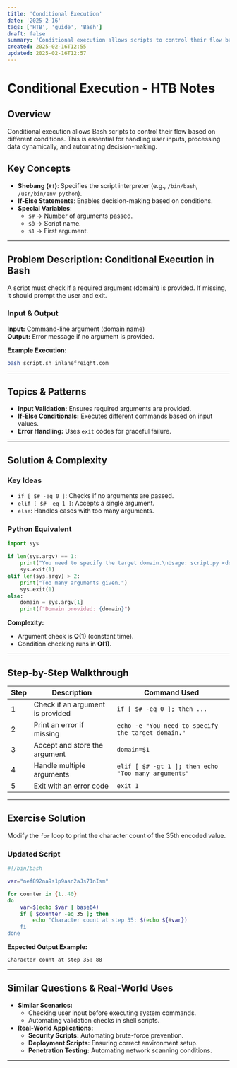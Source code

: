 ```yaml
---
title: 'Conditional Execution'
date: '2025-2-16'
tags: ['HTB', 'guide', 'Bash']
draft: false
summary: 'Conditional execution allows scripts to control their flow based on different conditions'
created: 2025-02-16T12:55
updated: 2025-02-16T12:57
---
```


# Conditional Execution - HTB Notes

## Overview

Conditional execution allows Bash scripts to control their flow based on different conditions. This is essential for handling user inputs, processing data dynamically, and automating decision-making.

## Key Concepts

- **Shebang (`#!`)**: Specifies the script interpreter (e.g., `/bin/bash`, `/usr/bin/env python`).
- **If-Else Statements**: Enables decision-making based on conditions.
- **Special Variables**:
  - `$#` → Number of arguments passed.
  - `$0` → Script name.
  - `$1` → First argument.

---

## Problem Description: Conditional Execution in Bash

A script must check if a required argument (domain) is provided. If missing, it should prompt the user and exit.

### **Input & Output**

**Input:** Command-line argument (domain name)  
**Output:** Error message if no argument is provided.

**Example Execution:**

```bash
bash script.sh inlanefreight.com
```

---

## Topics & Patterns

- **Input Validation:** Ensures required arguments are provided.
- **If-Else Conditionals:** Executes different commands based on input values.
- **Error Handling:** Uses `exit` codes for graceful failure.

---

## Solution & Complexity

### **Key Ideas**

- `if [ $# -eq 0 ]`: Checks if no arguments are passed.
- `elif [ $# -eq 1 ]`: Accepts a single argument.
- `else`: Handles cases with too many arguments.

### **Python Equivalent**

```python
import sys

if len(sys.argv) == 1:
    print("You need to specify the target domain.\nUsage: script.py <domain>")
    sys.exit(1)
elif len(sys.argv) > 2:
    print("Too many arguments given.")
    sys.exit(1)
else:
    domain = sys.argv[1]
    print(f"Domain provided: {domain}")
```

**Complexity:**

- Argument check is **O(1)** (constant time).
- Condition checking runs in **O(1)**.

---

## Step-by-Step Walkthrough

| Step | Description                      | Command Used                                        |
| ---- | -------------------------------- | --------------------------------------------------- |
| 1    | Check if an argument is provided | `if [ $# -eq 0 ]; then ...`                         |
| 2    | Print an error if missing        | `echo -e "You need to specify the target domain."`  |
| 3    | Accept and store the argument    | `domain=$1`                                         |
| 4    | Handle multiple arguments        | `elif [ $# -gt 1 ]; then echo "Too many arguments"` |
| 5    | Exit with an error code          | `exit 1`                                            |

---

## Exercise Solution

Modify the `for` loop to print the character count of the 35th encoded value.

### **Updated Script**

```bash
#!/bin/bash

var="nef892na9s1p9asn2aJs71nIsm"

for counter in {1..40}
do
    var=$(echo $var | base64)
    if [ $counter -eq 35 ]; then
        echo "Character count at step 35: $(echo ${#var})
    fi
done
```

**Expected Output Example:**

```
Character count at step 35: 88
```

---

## Similar Questions & Real-World Uses

- **Similar Scenarios:**
  - Checking user input before executing system commands.
  - Automating validation checks in shell scripts.
- **Real-World Applications:**
  - **Security Scripts:** Automating brute-force prevention.
  - **Deployment Scripts:** Ensuring correct environment setup.
  - **Penetration Testing:** Automating network scanning conditions.

---
